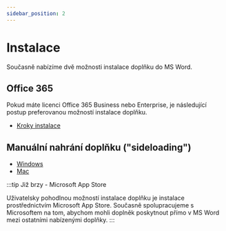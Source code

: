 ```yaml
---
sidebar_position: 2
---
```


# Instalace

Současně nabízíme dvě možnosti instalace doplňku do MS Word.

## Office 365

Pokud máte licenci Office 365 Business nebo Enterprise, je následující postup
preferovanou možností instalace doplňku.

- [Kroky instalace](install365.mdx)

## Manuální nahrání doplňku ("sideloading")

- [Windows](https://learn.microsoft.com/en-us/office/dev/add-ins/testing/create-a-network-shared-folder-catalog-for-task-pane-and-content-add-ins)
- [Mac](https://learn.microsoft.com/en-us/office/dev/add-ins/testing/sideload-an-office-add-in-on-mac)

:::tip Již brzy - Microsoft App Store

Uživatelsky pohodlnou možností instalace doplňku je instalace prostřednictvím Microsoft
App Store. Současně spolupracujeme s Microsoftem na tom, abychom mohli doplněk poskytnout
přímo v MS Word mezi ostatními nabízenými doplňky.
:::
